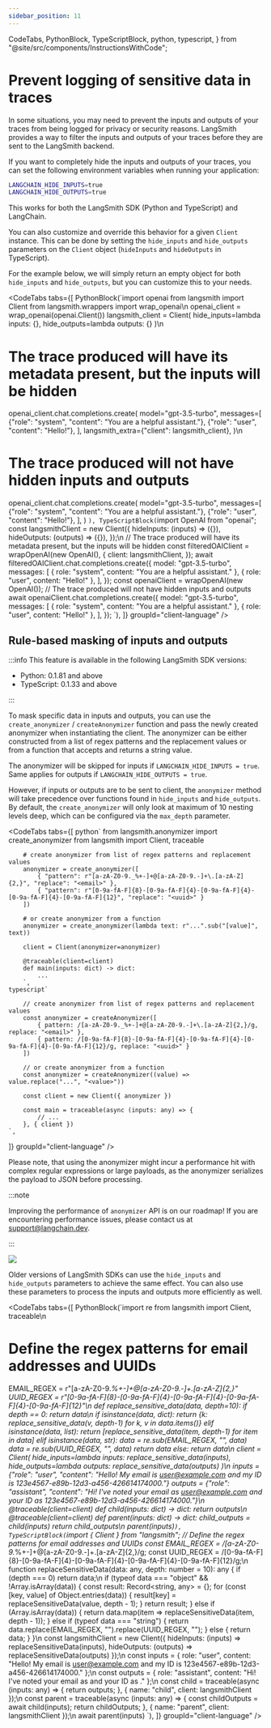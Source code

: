 ```yaml
---
sidebar_position: 11
---
```


  CodeTabs,
  PythonBlock,
  TypeScriptBlock,
  python,
  typescript,
} from "@site/src/components/InstructionsWithCode";

# Prevent logging of sensitive data in traces

In some situations, you may need to prevent the inputs and outputs of your traces from being logged for privacy or security reasons. LangSmith provides a way to filter the inputs and outputs of your traces before they are sent to the LangSmith backend.

If you want to completely hide the inputs and outputs of your traces, you can set the following environment variables when running your application:

```bash
LANGCHAIN_HIDE_INPUTS=true
LANGCHAIN_HIDE_OUTPUTS=true
```

This works for both the LangSmith SDK (Python and TypeScript) and LangChain.

You can also customize and override this behavior for a given `Client` instance. This can be done by setting the `hide_inputs` and `hide_outputs` parameters on the `Client` object (`hideInputs` and `hideOutputs` in TypeScript).

For the example below, we will simply return an empty object for both `hide_inputs` and `hide_outputs`, but you can customize this to your needs.

<CodeTabs
  tabs={[
    PythonBlock(`import openai
from langsmith import Client
from langsmith.wrappers import wrap_openai\n
openai_client = wrap_openai(openai.Client())
langsmith_client = Client(
    hide_inputs=lambda inputs: {}, hide_outputs=lambda outputs: {}
)\n
# The trace produced will have its metadata present, but the inputs will be hidden
openai_client.chat.completions.create(
    model="gpt-3.5-turbo",
    messages=[
        {"role": "system", "content": "You are a helpful assistant."},
        {"role": "user", "content": "Hello!"},
    ],
    langsmith_extra={"client": langsmith_client},
)\n
# The trace produced will not have hidden inputs and outputs
openai_client.chat.completions.create(
    model="gpt-3.5-turbo",
    messages=[
        {"role": "system", "content": "You are a helpful assistant."},
        {"role": "user", "content": "Hello!"},
    ],
)
`),
    TypeScriptBlock(`import OpenAI from "openai";
const langsmithClient = new Client({
  hideInputs: (inputs) => ({}),
  hideOutputs: (outputs) => ({}),
});\n
// The trace produced will have its metadata present, but the inputs will be hidden
const filteredOAIClient = wrapOpenAI(new OpenAI(), {
    client: langsmithClient,
});
await filteredOAIClient.chat.completions.create({
    model: "gpt-3.5-turbo",
    messages: [
      { role: "system", content: "You are a helpful assistant." },
      { role: "user", content: "Hello!" },
    ],
});
const openaiClient = wrapOpenAI(new OpenAI());
// The trace produced will not have hidden inputs and outputs
await openaiClient.chat.completions.create({
    model: "gpt-3.5-turbo",
    messages: [
      { role: "system", content: "You are a helpful assistant." },
      { role: "user", content: "Hello!" },
    ],
});
`),
  ]}
  groupId="client-language"
/>

## Rule-based masking of inputs and outputs

:::info
This feature is available in the following LangSmith SDK versions:

- Python: 0.1.81 and above
- TypeScript: 0.1.33 and above

:::

To mask specific data in inputs and outputs, you can use the `create_anonymizer` / `createAnonymizer` function and pass the newly created anonymizer when instantiating the client. The anonymizer can be either constructed from a list of regex patterns and the replacement values or from a function that accepts and returns a string value.

The anonymizer will be skipped for inputs if `LANGCHAIN_HIDE_INPUTS = true`. Same applies for outputs if `LANGCHAIN_HIDE_OUTPUTS = true`.

However, if inputs or outputs are to be sent to client, the `anonymizer` method will take precedence over functions found in `hide_inputs` and `hide_outputs`. By default, the `create_anonymizer` will only look at maximum of 10 nesting levels deep, which can be configured via the `max_depth` parameter.

<CodeTabs
  tabs={[
    python`
        from langsmith.anonymizer import create_anonymizer
        from langsmith import Client, traceable
        
        # create anonymizer from list of regex patterns and replacement values
        anonymizer = create_anonymizer([
            { "pattern": r"[a-zA-Z0-9._%+-]+@[a-zA-Z0-9.-]+\.[a-zA-Z]{2,}", "replace": "<email>" },
            { "pattern": r"[0-9a-fA-F]{8}-[0-9a-fA-F]{4}-[0-9a-fA-F]{4}-[0-9a-fA-F]{4}-[0-9a-fA-F]{12}", "replace": "<uuid>" }
        ])
        
        # or create anonymizer from a function
        anonymizer = create_anonymizer(lambda text: r"...".sub("[value]", text))
        
        client = Client(anonymizer=anonymizer)
        
        @traceable(client=client)
        def main(inputs: dict) -> dict:
            ...
        `,
    typescript`
        
        // create anonymizer from list of regex patterns and replacement values
        const anonymizer = createAnonymizer([
            { pattern: /[a-zA-Z0-9._%+-]+@[a-zA-Z0-9.-]+\.[a-zA-Z]{2,}/g, replace: "<email>" },
            { pattern: /[0-9a-fA-F]{8}-[0-9a-fA-F]{4}-[0-9a-fA-F]{4}-[0-9a-fA-F]{4}-[0-9a-fA-F]{12}/g, replace: "<uuid>" }
        ])
        
        // or create anonymizer from a function
        const anonymizer = createAnonymizer((value) => value.replace("...", "<value>"))
        
        const client = new Client({ anonymizer })
        
        const main = traceable(async (inputs: any) => {
            // ...
        }, { client })
    `,
  ]}
  groupId="client-language"
/>

Please note, that using the anonymizer might incur a performance hit with complex regular expressions or large payloads, as the anonymizer serializes the payload to JSON before processing.

:::note

Improving the performance of `anonymizer` API is on our roadmap! If you are encountering performance issues, please contact us at support@langchain.dev.

:::

![](../static/hide_inputs_outputs.png)

Older versions of LangSmith SDKs can use the `hide_inputs` and `hide_outputs` parameters to achieve the same effect. You can also use these parameters to process the inputs and outputs more efficiently as well.

<CodeTabs
  tabs={[
    PythonBlock(`import re
from langsmith import Client, traceable\n
# Define the regex patterns for email addresses and UUIDs
EMAIL_REGEX = r"[a-zA-Z0-9._%+-]+@[a-zA-Z0-9.-]+\.[a-zA-Z]{2,}"
UUID_REGEX = r"[0-9a-fA-F]{8}-[0-9a-fA-F]{4}-[0-9a-fA-F]{4}-[0-9a-fA-F]{4}-[0-9a-fA-F]{12}"\n
def replace_sensitive_data(data, depth=10):
    if depth == 0:
        return data\n
    if isinstance(data, dict):
        return {k: replace_sensitive_data(v, depth-1) for k, v in data.items()}
    elif isinstance(data, list):
        return [replace_sensitive_data(item, depth-1) for item in data]
    elif isinstance(data, str):
        data = re.sub(EMAIL_REGEX, "<email-address>", data)
        data = re.sub(UUID_REGEX, "<UUID>", data)
        return data
    else:
        return data\n
client = Client(
    hide_inputs=lambda inputs: replace_sensitive_data(inputs),
    hide_outputs=lambda outputs: replace_sensitive_data(outputs)
)\n
inputs = {"role": "user", "content": "Hello! My email is user@example.com and my ID is 123e4567-e89b-12d3-a456-426614174000."}
outputs = {"role": "assistant", "content": "Hi! I've noted your email as user@example.com and your ID as 123e4567-e89b-12d3-a456-426614174000."}\n
@traceable(client=client)
def child(inputs: dict) -> dict:
    return outputs\n
@traceable(client=client)
def parent(inputs: dict) -> dict:
    child_outputs = child(inputs)
    return child_outputs\n
parent(inputs)`),
    TypeScriptBlock(`import { Client } from "langsmith";
// Define the regex patterns for email addresses and UUIDs
const EMAIL_REGEX = /[a-zA-Z0-9._%+-]+@[a-zA-Z0-9.-]+\.[a-zA-Z]{2,}/g;
const UUID_REGEX = /[0-9a-fA-F]{8}-[0-9a-fA-F]{4}-[0-9a-fA-F]{4}-[0-9a-fA-F]{4}-[0-9a-fA-F]{12}/g;\n
function replaceSensitiveData(data: any, depth: number = 10): any {
    if (depth === 0) return data;\n
    if (typeof data === "object" && !Array.isArray(data)) {
        const result: Record<string, any> = {};
        for (const [key, value] of Object.entries(data)) {
            result[key] = replaceSensitiveData(value, depth - 1);
        }
        return result;
    } else if (Array.isArray(data)) {
        return data.map(item => replaceSensitiveData(item, depth - 1));
    } else if (typeof data === "string") {
        return data.replace(EMAIL_REGEX, "<email-address>").replace(UUID_REGEX, "<UUID>");
    } else {
        return data;
    }
}\n
const langsmithClient = new Client({
    hideInputs: (inputs) => replaceSensitiveData(inputs),
    hideOutputs: (outputs) => replaceSensitiveData(outputs)
});\n
const inputs = {
    role: "user",
    content: "Hello! My email is user@example.com and my ID is 123e4567-e89b-12d3-a456-426614174000."
};\n
const outputs = {
    role: "assistant",
    content: "Hi! I've noted your email as <email-address> and your ID as <UUID>."
};\n
const child = traceable(async (inputs: any) => {
    return outputs;
}, { name: "child", client: langsmithClient });\n
const parent = traceable(async (inputs: any) => {
    const childOutputs = await child(inputs);
    return childOutputs;
}, { name: "parent", client: langsmithClient });\n
await parent(inputs)
`),
  ]}
  groupId="client-language"
/>
